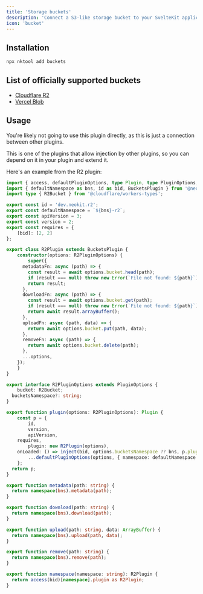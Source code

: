 ```yaml
---
title: 'Storage buckets'
description: 'Connect a S3-like storage bucket to your SvelteKit application'
icon: 'bucket'
---
```


## Installation

```bash
npx nktool add buckets
```

## List of officially supported buckets

- [Cloudflare R2](/plugin/r2)
- [Vercel Blob](/plugin/vercel-blob)

## Usage

<Note>You're likely not going to use this plugin directly, as this is just a connection between other plugins.</Note>

This is one of the plugins that allow injection by other plugins, so you can depend on it in your plugin and extend it.

Here's an example from the R2 plugin:

```ts src/lib/index.ts
import { access, defaultPluginOptions, type Plugin, type PluginOptions, inject } from '@neokit-dev/core';
import { defaultNamespace as bns, id as bid, BucketsPlugin } from '@neokit-dev/buckets';
import type { R2Bucket } from '@cloudflare/workers-types';

export const id = 'dev.neokit.r2';
export const defaultNamespace = `${bns}-r2`;
export const apiVersion = 3;
export const version = 2;
export const requires = {
	[bid]: [2, 2]
};

export class R2Plugin extends BucketsPlugin {
	constructor(options: R2PluginOptions) {
		super({
      metadataFn: async (path) => {
        const result = await options.bucket.head(path);
        if (result === null) throw new Error(`File not found: ${path}`);
        return result;
      },
      downloadFn: async (path) => {
        const result = await options.bucket.get(path);
        if (result === null) throw new Error(`File not found: ${path}`);
        return await result.arrayBuffer();
      },
      uploadFn: async (path, data) => {
        return await options.bucket.put(path, data);
      },
      removeFn: async (path) => {
        return await options.bucket.delete(path);
      },
      ...options,
    });
	}
}

export interface R2PluginOptions extends PluginOptions {
	bucket: R2Bucket;
  bucketsNamespace?: string;
}

export function plugin(options: R2PluginOptions): Plugin {
	const p = {
		id,
		version,
		apiVersion,
    requires,
		plugin: new R2Plugin(options),
    onLoaded: () => inject(bid, options.bucketsNamespace ?? bns, p.plugin),
		...defaultPluginOptions(options, { namespace: defaultNamespace })
	};
  return p;
}

export function metadata(path: string) {
  return namespace(bns).metadata(path);
}

export function download(path: string) {
  return namespace(bns).download(path);
}

export function upload(path: string, data: ArrayBuffer) {
  return namespace(bns).upload(path, data);
}

export function remove(path: string) {
  return namespace(bns).remove(path);
}

export function namespace(namespace: string): R2Plugin {
  return access(bid)[namespace].plugin as R2Plugin;
}
```
